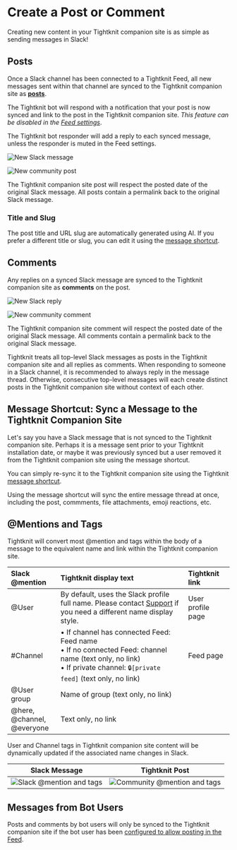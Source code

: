 
# Create a Post or Comment

Creating new content in your Tightknit companion site is as simple as sending messages in Slack!

## Posts

Once a Slack channel has been connected to a Tightknit Feed, all new messages sent within that channel
are synced to the Tightknit companion site as **[posts](/companion-site/pages/post)**.

The Tightknit bot will respond with a notification that your post is now synced and link to the post in the Tightknit companion site. _This feature can be disabled in the [Feed settings](/channels-and-feeds/manage-feeds)_.

<Callout type="info">
  The Tightknit bot responder will add a reply to each synced message, unless
  the responder is muted in the Feed settings.
</Callout>

![New Slack message](/basics/new-slack-message2.png)

![New community post](/basics/new-post.png)

The Tightknit companion site post will respect the posted date of the original Slack message. All posts contain a permalink back to the original Slack message.

### Title and Slug

The post title and URL slug are automatically generated using AI.
If you prefer a different title or slug, you can edit it using the [message shortcut](/shortcuts/message-shortcuts#tightknit-shortcuts).

## Comments

Any replies on a synced Slack message are synced to the Tightknit companion site as **comments** on the post.

![New Slack reply](/basics/new-slack-reply.png)

![New community comment](/basics/new-comment.png)

The Tightknit companion site comment will respect the posted date of the original Slack message. All comments contain a permalink back to the original Slack message.

<Callout>
  Tightknit treats all top-level Slack messages as posts in the Tightknit
  companion site and all replies as comments. When responding to someone in a
  Slack channel, it is recommended to always reply in the message thread.
  Otherwise, consecutive top-level messages will each create distinct posts in
  the Tightknit companion site without context of each other.
</Callout>

## Message Shortcut: Sync a Message to the Tightknit Companion Site

Let's say you have a Slack message that is not synced to the Tightknit companion site. Perhaps it is a message sent prior
to your Tightknit installation date, or maybe it was previously synced but a user removed it from the Tightknit companion site using the message shortcut.

You can simply re-sync it to the Tightknit companion site using the Tightknit [message shortcut](/basics/message-shortcuts#tightknit-shortcuts).

<Callout>
  Using the message shortcut will sync the entire message thread at once,
  including the post, commments, file attachments, emoji reactions, etc.
</Callout>

## @Mentions and Tags

Tightknit will convert most @mention and tags within the body of a message to the equivalent name and link within the Tightknit companion site.

| **Slack @mention**                   | **Tightknit display text**                                                                                                                                                 | **Tightknit link** |
| :----------------------------------- | :------------------------------------------------------------------------------------------------------------------------------------------------------------------------- | :----------------- |
| @User                                | By default, uses the Slack profile full name. Please contact [Support](mailto:support@tightknit.ai) if you need a different name display style.                            | User profile page  |
| #Channel                             | • If channel has connected Feed: Feed name<br/>• If no connected Feed: channel name (text only, no link)<br/>• If private channel: `🔒[private feed]` (text only, no link) | Feed page          |
| @User group                          | Name of group (text only, no link)                                                                                                                                         |                    |
| @here,<br/> @channel,<br/> @everyone | Text only, no link                                                                                                                                                         |                    |

User and Channel tags in Tightknit companion site content will be dynamically updated if the associated name changes in Slack.

|                      Slack Message                       |                          Tightknit Post                          |
| :------------------------------------------------------: | :--------------------------------------------------------------: |
| ![Slack @mention and tags](/basics/at-mention-slack.png) | ![Community @mention and tags](/basics/at-mention-community.png) |

## Messages from Bot Users

Posts and comments by bot users will only be synced to the Tightknit companion site if the bot user has been [configured to allow posting in the Feed](/companion-site/profiles/allowed-bots).
